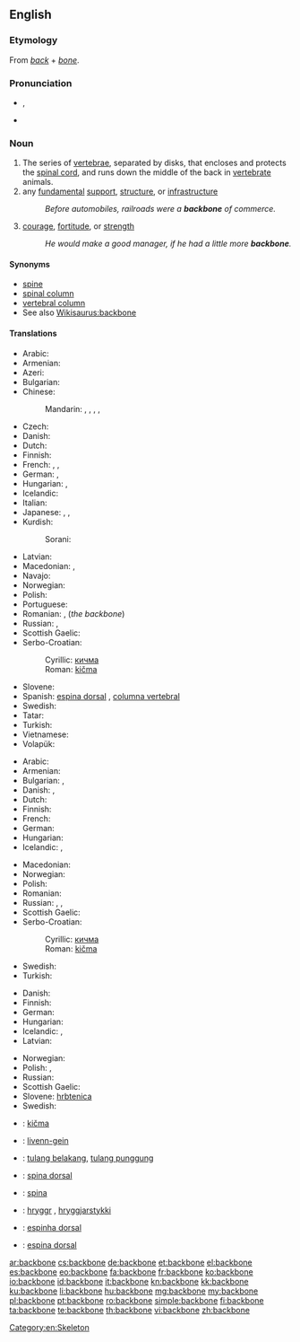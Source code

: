==English==

===Etymology===
From ''[[back]]'' + ''[[bone]]''.

===Pronunciation===
* {{IPA|/ˈbækˌbəʊn/}}, {{X-SAMPA|/"b{k%b@Un/}}
* {{audio|en-us-backbone.ogg|Audio (US)}}

===Noun===
{{en-noun}}

# The series of [[vertebrae]], separated by disks, that encloses and protects the [[spinal cord]], and runs down the middle of the back in [[vertebrate]] animals.
# any [[fundamental]] [[support]], [[structure]], or [[infrastructure]]
#: ''Before automobiles, railroads were a '''backbone''' of commerce.''
# [[courage]], [[fortitude]], or [[strength]]
#: ''He would make a good manager, if he had a little more '''backbone'''.''

====Synonyms====
* [[spine]]
* [[spinal column]]
* [[vertebral column]]
* See also [[Wikisaurus:backbone]]

====Translations====
{{trans-top|series of vertebrae that encloses the spinal cord}}
* Arabic: {{t-|ar|عمود فقري|m|tr=3amuud fáqriy}}
* Armenian: {{t-|hy|ողնաշար|tr=oġnašar}}
* Azeri: {{t+|az|onurğa}}
* Bulgarian: {{t-|bg|гръбнак}}
* Chinese:
*: Mandarin: {{t|cmn|骨幹|sc=Hani}},  {{t|cmn|骨干|tr=gǔgàn|sc=Hani}},  {{t|cmn|脊骨|tr=jígǔ|sc=Hani}},  {{t|cmn|背骨|tr=bèigǔ|sc=Hani}},  {{t|cmn|脊椎|tr=jǐzhuī|sc=Hani}}
* Czech: {{t+|cs|páteř|f}}
* Danish: {{t-|da|rygrad|c}}
* Dutch: {{t+|nl|ruggengraat|m}}
* Finnish: {{t+|fi|selkäranka}}
* French: {{t+|fr|colonne vertébrale|f}},  {{t+|fr|rachis|m}},  {{t+|fr|épine dorsale|f}}
* German: {{t+|de|Rückgrat|n}},  {{t+|de|Wirbelsäule|f}}
* Hungarian: {{t+|hu|gerincoszlop}}, {{t+|hu|hátgerinc}}
* Icelandic: {{t+|is|hryggur|m}}
* Italian: {{t+|it|spina dorsale|f}}
* Japanese: {{t-|ja|背骨|tr=せぼね, sebone}},  {{t-|ja|脊椎|tr=せきつい, sekitsui}},  {{t+|ja|脊柱|tr=せきちゅう, sekichū}}
* Kurdish:
*: Sorani: {{ku-Arab|[[بڕبڕه‌]]}}
{{trans-mid}}
* Latvian: {{t-|lv|mugurkauls|m}}
* Macedonian: {{t-|mk|’рбет|m|tr='rbet}},  {{t-|mk|кичма|f|tr=kíčma}}
* Navajo: {{tø|nv|íígháán}}
* Norwegian: {{t-|no|ryggrad|m|f}}
* Polish: {{t+|pl|kręgosłup|m}}
* Portuguese: {{t+|pt|coluna vertebral|f}}
* Romanian: {{t-|ro|coloană vertebrală|f}}, {{t-|ro|șira spinării|f}} (''the backbone'')
* Russian: {{t+|ru|позвоночник|m|tr=pozvonóčnik}},  {{t+|ru|хребет|m|tr=xrebét}}
* Scottish Gaelic: {{t-|gd|cnàimh an droma|m}}
* Serbo-Croatian:
*: Cyrillic: [[кичма]] {{f}}
*: Roman: [[kičma]] {{f}}
* Slovene: {{t+|sl|hrbtenica|f}}
* Spanish: [[espina dorsal]] {{f}}, [[columna vertebral]] {{f}}
* Swedish: {{t+|sv|ryggrad|c}}
* Tatar: {{t+|tt|умырткалык|tr=umırtqalıq|sc=Cyrl}}
* Turkish: {{t+|tr|omurga}}
* Vietnamese: {{t|vi|xương sống}}
* Volapük: {{t+|vo|bäkabom}}
{{trans-bottom}}

{{trans-top|any fundamental support, structure, or infrastructure}}
* Arabic: {{t-|ar|دعامة|f|tr=di3aama}}
* Armenian: {{t-|hy|հիմք|tr=himk’}}
* Bulgarian: {{t+|bg|основа}},  {{t+|bg|опора}}
* Danish: {{t-|da|fundament|n}}, {{t-|da|basis|c}}
* Dutch: {{t+|nl|ruggengraat|m}}
* Finnish: {{t+|fi|selkäranka}}
* French: {{t+|fr|épine dorsale|f}}
* German: {{t+|de|Rückgrat|n}}
* Hungarian: {{t+|hu|gerinc}}
* Icelandic: {{t-|is|uppistaða|f}}, {{t-|is|meginstoð|f}}
{{trans-mid}}
* Macedonian: {{t-|mk|потпора|f|tr=pótpora}}
* Norwegian: {{t-|no|ryggrad|m|f}}
* Polish: {{t+|pl|trzon|m}}
* Romanian: {{t-|ro|coloană vertebrală|f}}
* Russian: {{t+|ru|хребет|m|tr=xrebét}}, {{t+|ru|костяк|m|tr=kostják}}, {{t+|ru|основа|f|tr=osnóva}}
* Scottish Gaelic: {{t-|gd|bun-structar|m}}
* Serbo-Croatian:
*: Cyrillic: [[кичма]] {{f}}
*: Roman: [[kičma]] {{f}}
* Swedish: {{t+|sv|ryggrad|c}}
* Turkish: {{t+|tr|omurga}}
{{trans-bottom}}

{{trans-top|courage, fortitude, or strength}}
* Danish: {{t-|da|rygrad|c}}
* Finnish: {{t+|fi|selkäranka}}
* German: {{t+|de|Rückgrat|n}}
* Hungarian: {{t+|hu|gerinc}}
* Icelandic: {{t-|is|skapfesta|f}}, {{t-|is|bein í nefinu|n}}
* Latvian: {{t-|lv|mugurkauls|m}}
{{trans-mid}}
* Norwegian: {{t-|no|ryggrad|m|f}}
* Polish: {{t+|pl|charakter}}, {{t+|pl|kręgosłup|m}}
* Russian: {{t+|ru|стержень|m|tr=stéržen’}}
* Scottish Gaelic: {{t-|gd|cùl|m}}
* Slovene: [[hrbtenica]] {{f}}
* Swedish: {{t+|sv|ryggrad|c}}
{{trans-bottom}}

{{checktrans-top}}
* {{ttbc|sh}}: [[kičma]] {{f}}
* {{ttbc|br}}: [[livenn-gein]] {{f}}
* {{ttbc|id}}: [[tulang belakang]], [[tulang punggung]]
* {{ttbc|ia}}: [[spina dorsal]]
* {{ttbc|la}}: [[spina]] {{f}}
* {{ttbc|non}}: [[hryggr]] {{m}}, [[hryggjarstykki]] {{n}}
* {{ttbc|pt}}: [[espinha dorsal]] {{f}} {{qualifier|Brazil}}
* {{ttbc|es}}: [[espina dorsal]] {{f}}
{{trans-bottom}}

[[Category:en:Skeleton]]

[[ar:backbone]]
[[cs:backbone]]
[[de:backbone]]
[[et:backbone]]
[[el:backbone]]
[[es:backbone]]
[[eo:backbone]]
[[fa:backbone]]
[[fr:backbone]]
[[ko:backbone]]
[[io:backbone]]
[[id:backbone]]
[[it:backbone]]
[[kn:backbone]]
[[kk:backbone]]
[[ku:backbone]]
[[li:backbone]]
[[hu:backbone]]
[[mg:backbone]]
[[my:backbone]]
[[pl:backbone]]
[[pt:backbone]]
[[ro:backbone]]
[[simple:backbone]]
[[fi:backbone]]
[[ta:backbone]]
[[te:backbone]]
[[th:backbone]]
[[vi:backbone]]
[[zh:backbone]]